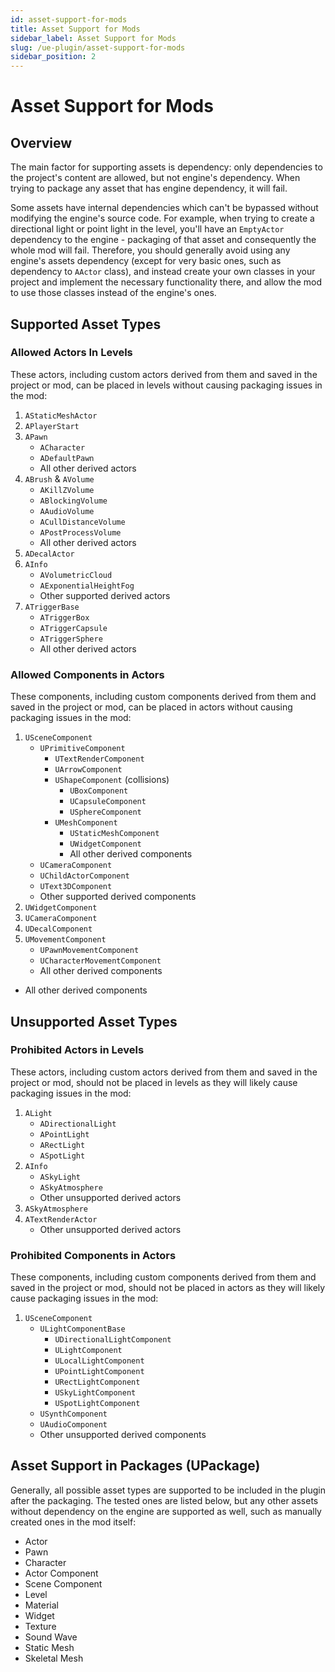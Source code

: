 ```yaml
---
id: asset-support-for-mods
title: Asset Support for Mods
sidebar_label: Asset Support for Mods
slug: /ue-plugin/asset-support-for-mods
sidebar_position: 2
---
```


# Asset Support for Mods

## Overview

The main factor for supporting assets is dependency: only dependencies to the project's content are allowed, but not engine's dependency. When trying to package any asset that has engine dependency, it will fail.

Some assets have internal dependencies which can't be bypassed without modifying the engine's source code. For example, when trying to create a directional light or point light in the level, you'll have an `EmptyActor` dependency to the engine - packaging of that asset and consequently the whole mod will fail. Therefore, you should generally avoid using any engine's assets dependency (except for very basic ones, such as dependency to `AActor` class), and instead create your own classes in your project and implement the necessary functionality there, and allow the mod to use those classes instead of the engine's ones.

## Supported Asset Types

### Allowed Actors In Levels

These actors, including custom actors derived from them and saved in the project or mod, can be placed in levels without causing packaging issues in the mod:

1. `AStaticMeshActor`
2. `APlayerStart`
3. `APawn`
   - `ACharacter`
   - `ADefaultPawn`
   - All other derived actors
4. `ABrush` & `AVolume`
   - `AKillZVolume`
   - `ABlockingVolume`
   - `AAudioVolume`
   - `ACullDistanceVolume`
   - `APostProcessVolume`
   - All other derived actors
5. `ADecalActor`
6. `AInfo`
   - `AVolumetricCloud`
   - `AExponentialHeightFog`
   - Other supported derived actors
7. `ATriggerBase`
   - `ATriggerBox`
   - `ATriggerCapsule`
   - `ATriggerSphere`
   - All other derived actors

### Allowed Components in Actors

These components, including custom components derived from them and saved in the project or mod, can be placed in actors without causing packaging issues in the mod:

1. `USceneComponent`
   - `UPrimitiveComponent`
     - `UTextRenderComponent`
     - `UArrowComponent`
     - `UShapeComponent` (collisions)
       - `UBoxComponent`
       - `UCapsuleComponent`
       - `USphereComponent`
     - `UMeshComponent`
       - `UStaticMeshComponent`
       - `UWidgetComponent`
       - All other derived components
   - `UCameraComponent`
   - `UChildActorComponent`
   - `UText3DComponent`
   - Other supported derived components
2. `UWidgetComponent`
3. `UCameraComponent`
4. `UDecalComponent`
5. `UMovementComponent`
   - `UPawnMovementComponent`
   - `UCharacterMovementComponent`
   - All other derived components
- All other derived components

## Unsupported Asset Types

### Prohibited Actors in Levels

These actors, including custom actors derived from them and saved in the project or mod, should not be placed in levels as they will likely cause packaging issues in the mod:

1. `ALight`
   - `ADirectionalLight`
   - `APointLight`
   - `ARectLight`
   - `ASpotLight`
2. `AInfo`
   - `ASkyLight`
   - `ASkyAtmosphere`
   - Other unsupported derived actors
3. `ASkyAtmosphere`
4. `ATextRenderActor`
   - Other unsupported derived actors

### Prohibited Components in Actors

These components, including custom components derived from them and saved in the project or mod, should not be placed in actors as they will likely cause packaging issues in the mod:

1. `USceneComponent`
   - `ULightComponentBase`
     - `UDirectionalLightComponent`
     - `ULightComponent`
     - `ULocalLightComponent`
     - `UPointLightComponent`
     - `URectLightComponent`
     - `USkyLightComponent`
     - `USpotLightComponent`
   - `USynthComponent`
   - `UAudioComponent`
   - Other unsupported derived components

## Asset Support in Packages (UPackage)

Generally, all possible asset types are supported to be included in the plugin after the packaging. The tested ones are listed below, but any other assets without dependency on the engine are supported as well, such as manually created ones in the mod itself:

- Actor
- Pawn
- Character
- Actor Component
- Scene Component
- Level
- Material
- Widget
- Texture
- Sound Wave
- Static Mesh
- Skeletal Mesh